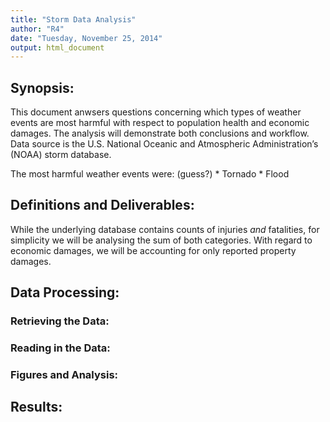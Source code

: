 ```yaml
---
title: "Storm Data Analysis"
author: "R4"
date: "Tuesday, November 25, 2014"
output: html_document
---
```


## Synopsis:
This document anwsers questions concerning which types of weather events are most harmful with respect to population health and economic damages. The analysis will demonstrate both conclusions and workflow. Data source is the U.S. National Oceanic and Atmospheric Administration's (NOAA) storm database.

The most harmful weather events were: (guess?)
* Tornado
* Flood

## Definitions and Deliverables:
While the underlying database contains counts of injuries *and* fatalities, for simplicity we will be analysing the sum of both categories. With regard to economic damages, we will be accounting for only reported property damages.

## Data Processing:

### Retrieving the Data:

### Reading in the Data:

### Figures and Analysis:

## Results: